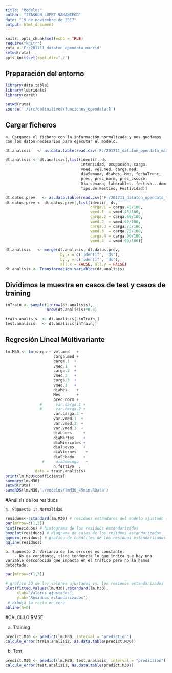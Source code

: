 ---
title: "Modelos"
author: "IZASKUN LOPEZ-SAMANIEGO"
date: "19 de noviembre de 2017"
output: html_document
---

```{r setup, include=FALSE}
knitr::opts_chunk$set(echo = TRUE)
require("knitr")
ruta <-'F:/201711_dataton_opendata_madrid'
setwd(ruta)
opts_knit$set(root.dir="./")

```


## Preparación del entorno

```{r entorno}
library(data.table)
library(lubridate)
library(caret)

setwd(ruta)
source('./src/definitivos/funciones_opendata.R')

```

## Cargar ficheros

    a. Cargamos el fichero con la información normalizada y nos quedamos con los datos necesarios para ejecutar el modelo.
    
```{r carga_ficheros}
dt.analisis   <- as.data.table(read.csv('F:/201711_dataton_opendata_madrid/dat/PM16_dataset.csv'))

dt.analisis <- dt.analisis[,list(identif, ds, 
                                 intensidad, ocupacion, carga,
                                 vmed, vel.med, carga.med,
                                 diaSemana, diaMes, Mes, fechaTrunc,
                                 prec, prec_norm, prec_zscore,
                                 Dia_semana, laborable...festivo...domingo.festivo,
                                 Tipo.de.Festivo, Festividad)]
```

```{r carga_ficheros_datos_prev}
dt.datos.prev   <- as.data.table(read.csv('F:/201711_dataton_opendata_madrid/dat/trafico_outlier_datos_previos.csv', sep = ';'))
dt.datos.prev <- dt.datos.prev[,list(identif, ds, 
                                     carga.1 = carga.45/100,
                                     vmed.1  = vmed.45/100,
                                     carga.2 = carga.60/100,
                                     vmed.2  = vmed.60/100,
                                     carga.3 = carga.75/100,
                                     vmed.3  = carga.75/100,
                                     carga.4 = carga.90/100,
                                     vmed.4  = vmed.90/100)]
```

```{r preparar_datos}
dt.analisis   <- merge(dt.analisis, dt.datos.prev,
                        by.x = c('identif', 'ds'),
                        by.y = c('identif', 'ds'),
                        all.x = FALSE, all.y = FALSE)
dt.analisis <- Transformacion_variables(dt.analisis)
```

## Dividimos la muestra en casos de test y casos de training

```{r test_and_testing, echo=TRUE}

inTrain <- sample(1:nrow(dt.analisis),
                  nrow(dt.analisis)*0.3)

train.analisis  <- dt.analisis[-inTrain,]
test.analisis   <- dt.analisis[inTrain,]

```

## Regresión Líneal Múltivariante

```{r Reg Lineal, echo=TRUE}

lm.M30 <- lm(carga ~ vel.med   +
                     carga.med +
                     carga.1  +
                     vmed.1   +
                     carga.2  +
                     vmed.2   +
                     carga.3  +
                     vmed.3   +
                     diaMes    +
                     Mes       +
                     prec_norm +
               #      var.carga.1 +
               #      var.carga.2 +
                     var.carga.3 +
                     var.vmed.1  +
                     var.vmed.2  +
                     var.vmed.3  +
                     diaLunes     +
                     diaMartes    +
                     diaMiercoles +
                     diaJueves    +
                     diaViernes    +
                     diaSabado    +
                #     diaDomingo   +
                     n.festivo  ,
             data = train.analisis)
print(lm.M30$coefficients)
summary(lm.M30)
setwd(ruta)
saveRDS(lm.M30,'./modelos/lmM30_45min.RData')

```

#Análisis de los residuos

    a. Supuesto 1: Normalidad
```{r analisis residuos 1, echo=TRUE}

residuos<-rstandard(lm.M30) # residuos estándares del modelo ajustado (completo) 
par(mfrow=c(1,3))  
hist(residuos) # histograma de los residuos estandarizados 
boxplot(residuos) # diagrama de cajas de los residuos estandarizados 
qqnorm(residuos) # gráfico de cuantiles de los residuos estandarizados 
qqline(residuos)
```

    b. Supuesto 2: Varianza de los errores es constante:
        - No es constante, tiene tendencia lo que indica que hay una variable desconocida que impacta en el tráfico pero no la hemos detectado.
    
```{r analisis residuos 2, echo=TRUE}
par(mfrow=c(1,3))  

# gráfico 2D de los valores ajustados vs. los residuos estandarizados 
plot(fitted.values(lm.M30),rstandard(lm.M30), 
     xlab="Valores ajustados", 
     ylab="Residuos estandarizados") 
 # dibuja la recta en cero
abline(h=0)
```
   
#CALCULO RMSE
  
  a. Training

```{r RMSE Training, echo=TRUE}
predict.M30 <- predict(lm.M30, interval = "prediction")
calculo_error(train.analisis, as.data.table(predict.M30))

```

  b. Test

```{r RMSE Test, echo=TRUE}
predict.M30 <- predict(lm.M30, test.analisis, interval = "prediction")
calculo_error(test.analisis, as.data.table(predict.M30))

```
